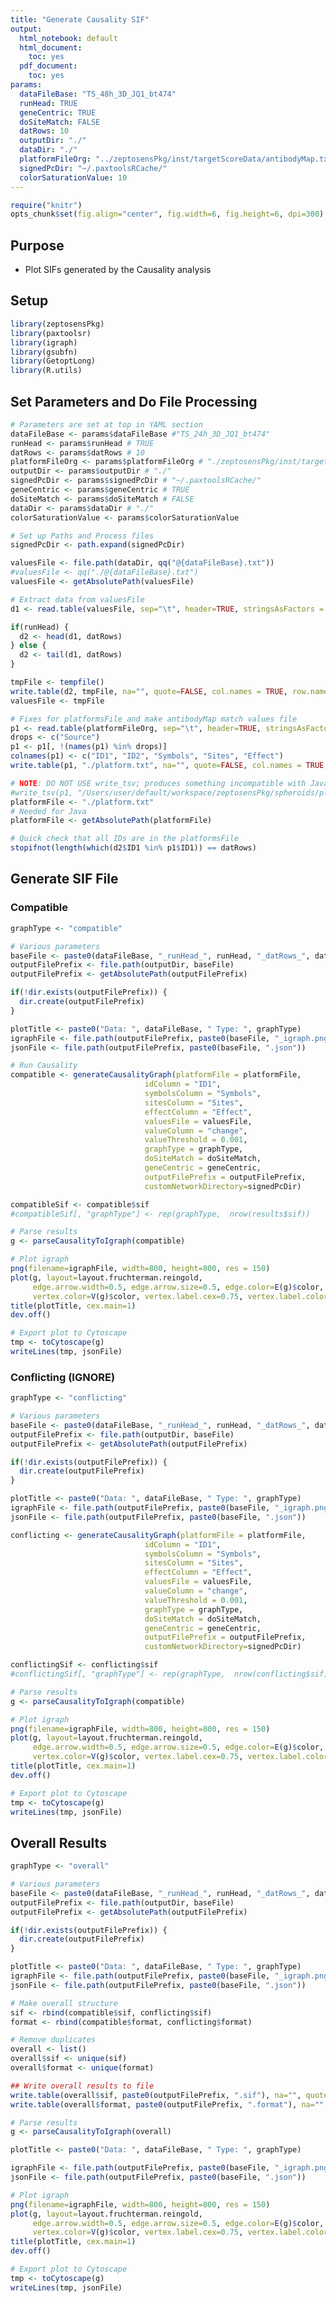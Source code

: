 ```yaml
---
title: "Generate Causality SIF"
output:
  html_notebook: default
  html_document:
    toc: yes
  pdf_document:
    toc: yes
params:
  dataFileBase: "TS_48h_3D_JQ1_bt474"
  runHead: TRUE   
  geneCentric: TRUE
  doSiteMatch: FALSE
  datRows: 10
  outputDir: "./"
  dataDir: "./"
  platformFileOrg: "../zeptosensPkg/inst/targetScoreData/antibodyMap.txt"
  signedPcDir: "~/.paxtoolsRCache/"
  colorSaturationValue: 10
---
```


```r
require("knitr")
opts_chunk$set(fig.align="center", fig.width=6, fig.height=6, dpi=300)
```

## Purpose
* Plot SIFs generated by the Causality analysis

## Setup 
```r
library(zeptosensPkg)
library(paxtoolsr)
library(igraph)
library(gsubfn)
library(GetoptLong)
library(R.utils)
```

## Set Parameters and Do File Processing 
```r
# Parameters are set at top in YAML section
dataFileBase <- params$dataFileBase #"TS_24h_3D_JQ1_bt474"
runHead <- params$runHead # TRUE
datRows <- params$datRows # 10
platformFileOrg <- params$platformFileOrg # "./zeptosensPkg/inst/targetScoreData/antibodyMap.txt"
outputDir <- params$outputDir # "./"
signedPcDir <- params$signedPcDir # "~/.paxtoolsRCache/"
geneCentric <- params$geneCentric # TRUE
doSiteMatch <- params$doSiteMatch # FALSE
dataDir <- params$dataDir # "./"
colorSaturationValue <- params$colorSaturationValue

# Set up Paths and Process files
signedPcDir <- path.expand(signedPcDir)

valuesFile <- file.path(dataDir, qq("@{dataFileBase}.txt"))
#valuesFile <- qq("./@{dataFileBase}.txt")
valuesFile <- getAbsolutePath(valuesFile)

# Extract data from valuesFile
d1 <- read.table(valuesFile, sep="\t", header=TRUE, stringsAsFactors = FALSE)

if(runHead) {
  d2 <- head(d1, datRows)
} else {
  d2 <- tail(d1, datRows)
}

tmpFile <- tempfile()
write.table(d2, tmpFile, na="", quote=FALSE, col.names = TRUE, row.names=FALSE, sep="\t")
valuesFile <- tmpFile

# Fixes for platformsFile and make antibodyMap match values file
p1 <- read.table(platformFileOrg, sep="\t", header=TRUE, stringsAsFactors = FALSE, fill = TRUE)
drops <- c("Source")
p1 <- p1[, !(names(p1) %in% drops)]
colnames(p1) <- c("ID1", "ID2", "Symbols", "Sites", "Effect")
write.table(p1, "./platform.txt", na="", quote=FALSE, col.names = TRUE, row.names=FALSE, sep="\t")

# NOTE: DO NOT USE write_tsv; produces something incompatible with Java; ghost quotes """
#write_tsv(p1, "/Users/user/default/workspace/zeptosensPkg/spheroids/platform.txt", na="")
platformFile <- "./platform.txt"
# Needed for Java
platformFile <- getAbsolutePath(platformFile)

# Quick check that all IDs are in the platformsFile
stopifnot(length(which(d2$ID1 %in% p1$ID1)) == datRows)
```

## Generate SIF File
### Compatible
```r
graphType <- "compatible"

# Various parameters
baseFile <- paste0(dataFileBase, "_runHead_", runHead, "_datRows_", datRows, "_geneCentric_", geneCentric, "_graphType_", graphType)
outputFilePrefix <- file.path(outputDir, baseFile)
outputFilePrefix <- getAbsolutePath(outputFilePrefix)

if(!dir.exists(outputFilePrefix)) {
  dir.create(outputFilePrefix)
}

plotTitle <- paste0("Data: ", dataFileBase, " Type: ", graphType)
igraphFile <- file.path(outputFilePrefix, paste0(baseFile, "_igraph.png"))
jsonFile <- file.path(outputFilePrefix, paste0(baseFile, ".json"))

# Run Causality
compatible <- generateCausalityGraph(platformFile = platformFile, 
                              idColumn = "ID1", 
                              symbolsColumn = "Symbols",  
                              sitesColumn = "Sites",
                              effectColumn = "Effect", 
                              valuesFile = valuesFile, 
                              valueColumn = "change", 
                              valueThreshold = 0.001,
                              graphType = graphType, 
                              doSiteMatch = doSiteMatch,
                              geneCentric = geneCentric, 
                              outputFilePrefix = outputFilePrefix,
                              customNetworkDirectory=signedPcDir)

compatibleSif <- compatible$sif
#compatibleSif[, "graphType"] <- rep(graphType,  nrow(results$sif))

# Parse results
g <- parseCausalityToIgraph(compatible)

# Plot igraph
png(filename=igraphFile, width=800, height=800, res = 150)
plot(g, layout=layout.fruchterman.reingold, 
     edge.arrow.width=0.5, edge.arrow.size=0.5, edge.color=E(g)$color, edge.lty=E(g)$lty,
     vertex.color=V(g)$color, vertex.label.cex=0.75, vertex.label.color="black", vertex.label.family="Arial", vertex.label=V(g)$label)
title(plotTitle, cex.main=1)
dev.off()

# Export plot to Cytoscape
tmp <- toCytoscape(g)
writeLines(tmp, jsonFile)
```

### Conflicting (IGNORE)
```r
graphType <- "conflicting"

# Various parameters
baseFile <- paste0(dataFileBase, "_runHead_", runHead, "_datRows_", datRows, "_geneCentric_", geneCentric, "_graphType_", graphType)
outputFilePrefix <- file.path(outputDir, baseFile)
outputFilePrefix <- getAbsolutePath(outputFilePrefix)

if(!dir.exists(outputFilePrefix)) {
  dir.create(outputFilePrefix)
}

plotTitle <- paste0("Data: ", dataFileBase, " Type: ", graphType)
igraphFile <- file.path(outputFilePrefix, paste0(baseFile, "_igraph.png"))
jsonFile <- file.path(outputFilePrefix, paste0(baseFile, ".json"))

conflicting <- generateCausalityGraph(platformFile = platformFile, 
                              idColumn = "ID1", 
                              symbolsColumn = "Symbols",  
                              sitesColumn = "Sites",
                              effectColumn = "Effect", 
                              valuesFile = valuesFile, 
                              valueColumn = "change", 
                              valueThreshold = 0.001,
                              graphType = graphType, 
                              doSiteMatch = doSiteMatch,
                              geneCentric = geneCentric, 
                              outputFilePrefix = outputFilePrefix,
                              customNetworkDirectory=signedPcDir)

conflictingSif <- conflicting$sif
#conflictingSif[, "graphType"] <- rep(graphType,  nrow(conflicting$sif))

# Parse results
g <- parseCausalityToIgraph(compatible)

# Plot igraph
png(filename=igraphFile, width=800, height=800, res = 150)
plot(g, layout=layout.fruchterman.reingold, 
     edge.arrow.width=0.5, edge.arrow.size=0.5, edge.color=E(g)$color, edge.lty=E(g)$lty,
     vertex.color=V(g)$color, vertex.label.cex=0.75, vertex.label.color="black", vertex.label.family="Arial", vertex.label=V(g)$label)
title(plotTitle, cex.main=1)
dev.off()

# Export plot to Cytoscape
tmp <- toCytoscape(g)
writeLines(tmp, jsonFile)

```

## Overall Results
```r
graphType <- "overall"

# Various parameters
baseFile <- paste0(dataFileBase, "_runHead_", runHead, "_datRows_", datRows, "_geneCentric_", geneCentric, "_graphType_", graphType)
outputFilePrefix <- file.path(outputDir, baseFile)
outputFilePrefix <- getAbsolutePath(outputFilePrefix)

if(!dir.exists(outputFilePrefix)) {
  dir.create(outputFilePrefix)
}

plotTitle <- paste0("Data: ", dataFileBase, " Type: ", graphType)
igraphFile <- file.path(outputFilePrefix, paste0(baseFile, "_igraph.png"))
jsonFile <- file.path(outputFilePrefix, paste0(baseFile, ".json"))

# Make overall structure
sif <- rbind(compatible$sif, conflicting$sif)
format <- rbind(compatible$format, conflicting$format)

# Remove duplicates
overall <- list()
overall$sif <- unique(sif)
overall$format <- unique(format)

## Write overall results to file
write.table(overall$sif, paste0(outputFilePrefix, ".sif"), na="", quote=FALSE, col.names = TRUE, row.names=FALSE, sep="\t")
write.table(overall$format, paste0(outputFilePrefix, ".format"), na="", quote=FALSE, col.names = TRUE, row.names=FALSE, sep="\t")

# Parse results
g <- parseCausalityToIgraph(overall)

plotTitle <- paste0("Data: ", dataFileBase, " Type: ", graphType)

igraphFile <- file.path(outputFilePrefix, paste0(baseFile, "_igraph.png"))
jsonFile <- file.path(outputFilePrefix, paste0(baseFile, ".json"))

# Plot igraph
png(filename=igraphFile, width=800, height=800, res = 150)
plot(g, layout=layout.fruchterman.reingold, 
     edge.arrow.width=0.5, edge.arrow.size=0.5, edge.color=E(g)$color, edge.lty=E(g)$lty,
     vertex.color=V(g)$color, vertex.label.cex=0.75, vertex.label.color="black", vertex.label.family="Arial", vertex.label=V(g)$label)
title(plotTitle, cex.main=1)
dev.off()

# Export plot to Cytoscape
tmp <- toCytoscape(g)
writeLines(tmp, jsonFile)
```

